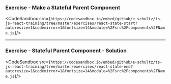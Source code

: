 
### Exercise - Make a Stateful Parent Component

<CodeSandbox src={`https://codesandbox.io/embed/github/e-schultz/ts-js-react-training/tree/master/exercises/react-state-start?autoresize=1&codemirror=1&fontsize=14&module=%2Fsrc%2Fcomponents%2FName.js`}/>

---

### Exercise - Stateful Parent Component - Solution

<CodeSandbox src={`https://codesandbox.io/embed/github/e-schultz/ts-js-react-training/tree/master/exercises/react-state-end?autoresize=1&codemirror=1&fontsize=14&module=%2Fsrc%2Fcomponents%2FName.js`}/>
